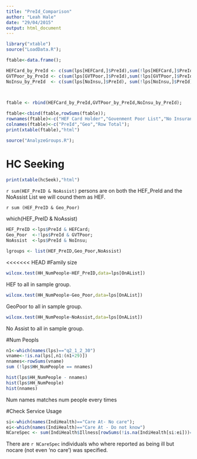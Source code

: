 ```yaml
---
title: "PreId_Comparison"
author: "Leah Hale"
date: "29/04/2015"
output: html_document
---
```



```r

library("xtable")
source("LoadData.R");

ftable<-data.frame();

HEFCard_by_PreId <- c(sum(lps[HEFCard,]$PreId),sum(!lps[HEFCard,]$PreId));
GVTPoor_by_PreId <- c(sum(lps[GVTPoor,]$PreId),sum(!lps[GVTPoor,]$PreId));
NoInsu_by_PreId  <- c(sum(lps[NoInsu,]$PreId), sum(!lps[NoInsu,]$PreId));
            


ftable <- rbind(HEFCard_by_PreId,GVTPoor_by_PreId,NoInsu_by_PreId);

ftable<-cbind(ftable,rowSums(ftable));
rownames(ftable)<-c("HEF Card Holder","Govenment Poor List","No Insurance")
colnames(ftable)<-c("PreId","Geo","Row Total");
print(xtable(ftable),"html")

```
```r
source("AnalyzeGroups.R");
```
# HC Seeking
```r
print(xtable(hcSeek),"html")
```

```r sum(HEF_PreID & NoAssist)``` persons are on both the HEF_PreId and the NoAssist List we will cound them as HEF.

```r sum (HEF_PreID & Geo_Poor)```

which(HEF_PreID & NoAssist)


```r
HEF_PreID <-lps$PreId & HEFCard;
Geo_Poor  <-!lps$PreId & GVTPoor;
NoAssist  <-lps$PreId & NoInsu;

lgroups <- list(HEF_PreID,Geo_Poor,NoAssist)
```

<<<<<<< HEAD
#Family size
```r
wilcox.test(HH_NumPeople~HEF_PreID,data=lps[OnAList])
``` 
HEF to all in sample group.
```r
wilcox.test(HH_NumPeople~Geo_Poor,data=lps[OnAList])
``` 
GeoPoor to all in sample group.
```r
wilcox.test(HH_NumPeople~NoAssist,data=lps[OnAList])
``` 
No Assist to all in sample group.


#Num Peopls
```r
n1<-which(names(lps)=="q2_1_2_30")
vname<-!is.na(lps[,n1:(n1+29)])
nnames<-rowSums(vname)
sum (!lps$HH_NumPeople == nnames)

hist(lps$HH_NumPeople - nnames)
hist(lps$HH_NumPeople)
hist(nnames)
```
Num names matches num people every times


#Check Service Usage 

```r
si<-which(names(IndiHealth)=="Care At- No care");
ei<-which(names(IndiHealth)=="Care At - Do not know")
NCareSpec <- sum(IndiHealth$Illness[rowSums(!is.na(IndiHealth[si:ei]))==0]==1);

```

There are ```r NCareSpec``` individuals who where reported as being ill but nocare (not even 'no care') was specified.